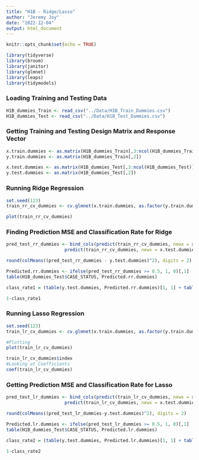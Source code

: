 ```yaml
---
title: "H1B - Ridge/Lasso"
author: "Jeremy Joy"
date: "2022-12-04"
output: html_document
---
```


```r
knitr::opts_chunk$set(echo = TRUE)
```

```r
library(tidyverse)
library(broom)
library(janitor)
library(glmnet)
library(leaps)
library(tidymodels)
```

### Loading Training and Testing Data

```r
H1B_dummies_Train <- read_csv("../Data/H1B_Train_Dummies.csv")
H1B_dummies_Test <- read_csv("../Data/H1B_Test_Dummies.csv")
```

### Getting Training and Testing Design Matrix and Response Vector

```r
x.train.dummies <- as.matrix(H1B_dummies_Train[,3:ncol(H1B_dummies_Train)])
y.train.dummies <- as.matrix(H1B_dummies_Train[,2])

x.test.dummies <- as.matrix(H1B_dummies_Test[,3:ncol(H1B_dummies_Test)])
y.test.dummies <- as.matrix(H1B_dummies_Test[,2])

```

### Running Ridge Regression

```r
set.seed(123)
train_rr_cv_dummies <- cv.glmnet(x.train.dummies, as.factor(y.train.dummies), alpha=0, family = "binomial")

plot(train_rr_cv_dummies)
```

### Finding Prediction MSE and Classification Rate for Ridge

```r
pred_test_rr_dummies <- bind_cols(predict(train_rr_cv_dummies, newx = x.test.dummies, s = "lambda.1se", type="response"),
                      predict(train_rr_cv_dummies, newx = x.test.dummies, s = "lambda.min", type="response"))

round(colMeans((pred_test_rr_dummies - y.test.dummies)^2), digits = 2)

Predicted.rr.dummies <- ifelse(pred_test_rr_dummies >= 0.5, 1, 0)[,1]
table(H1B_dummies_Test$CASE_STATUS, Predicted.rr.dummies)

class_rate1 = (table(y.test.dummies, Predicted.rr.dummies)[1, 1] + table(y.test.dummies, Predicted.rr.dummies)[2, 2])/(27738)

1-class_rate1
```

### Running Lasso Regression

```r
set.seed(123)
train_lr_cv_dummies <- cv.glmnet(x.train.dummies, as.factor(y.train.dummies), family = "binomial")

#Plotting
plot(train_lr_cv_dummies)

train_lr_cv_dummies$index
#Looking at Coefficients
coef(train_lr_cv_dummies)
```

### Getting Prediction MSE and Classification Rate for Lasso

```r
pred_test_lr_dummies <- bind_cols(predict(train_lr_cv_dummies, newx = x.test.dummies, s = "lambda.1se", type="response"),
                      predict(train_lr_cv_dummies, newx = x.test.dummies, s = "lambda.min", type="response"))

round(colMeans((pred_test_lr_dummies-y.test.dummies)^2), digits = 2)

Predicted.lr.dummies <- ifelse(pred_test_lr_dummies >= 0.5, 1, 0)[,1]
table(H1B_dummies_Test$CASE_STATUS, Predicted.lr.dummies)

class_rate2 = (table(y.test.dummies, Predicted.lr.dummies)[1, 1] + table(y.test.dummies, Predicted.lr.dummies)[2, 2])/(27738)

1-class_rate2

```


